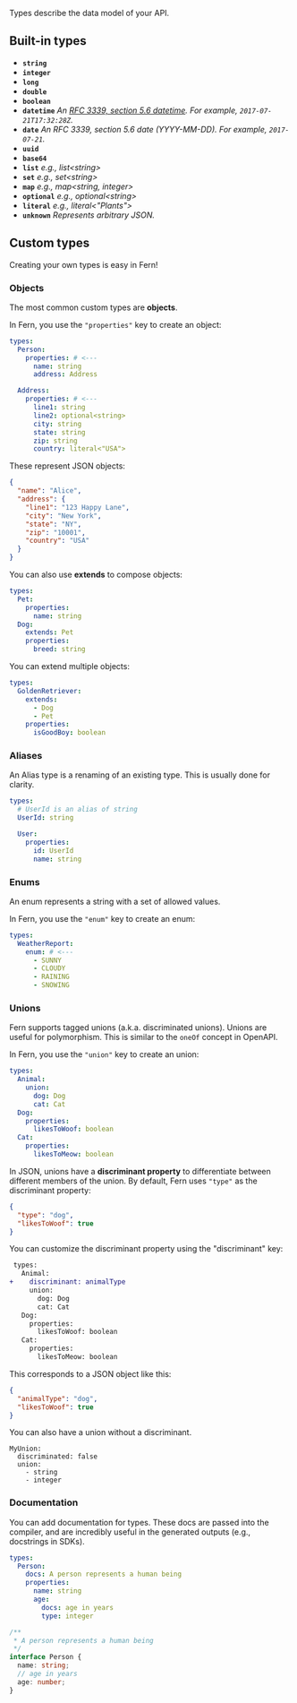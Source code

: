 Types describe the data model of your API.

## Built-in types

- **`string`**
- **`integer`**
- **`long`**
- **`double`**
- **`boolean`**
- **`datetime`** _An [RFC 3339, section 5.6 datetime](https://ijmacd.github.io/rfc3339-iso8601/). For example, `2017-07-21T17:32:28Z`._
- **`date`** _An RFC 3339, section 5.6 date (YYYY-MM-DD). For example, `2017-07-21`._
- **`uuid`**
- **`base64`**
- **`list`** _e.g., list\<string\>_
- **`set`** _e.g., set\<string\>_
- **`map`** _e.g., map\<string, integer\>_
- **`optional`** _e.g., optional\<string\>_
- **`literal`** _e.g., literal\<"Plants"\>_
- **`unknown`** _Represents arbitrary JSON._

## Custom types

Creating your own types is easy in Fern!

### Objects

The most common custom types are **objects**.

In Fern, you use the `"properties"` key to create an object:

```yaml
types:
  Person:
    properties: # <---
      name: string
      address: Address

  Address:
    properties: # <---
      line1: string
      line2: optional<string>
      city: string
      state: string
      zip: string
      country: literal<"USA">
```

These represent JSON objects:

```json
{
  "name": "Alice",
  "address": {
    "line1": "123 Happy Lane",
    "city": "New York",
    "state": "NY",
    "zip": "10001",
    "country": "USA"
  }
}
```

You can also use **extends** to compose objects:

```yaml
types:
  Pet:
    properties:
      name: string
  Dog:
    extends: Pet
    properties:
      breed: string
```

You can extend multiple objects:

```yaml
types:
  GoldenRetriever:
    extends:
      - Dog
      - Pet
    properties:
      isGoodBoy: boolean
```

### Aliases

An Alias type is a renaming of an existing type. This is usually done for clarity.

```yaml
types:
  # UserId is an alias of string
  UserId: string

  User:
    properties:
      id: UserId
      name: string
```

### Enums

An enum represents a string with a set of allowed values.

In Fern, you use the `"enum"` key to create an enum:

```yaml
types:
  WeatherReport:
    enum: # <---
      - SUNNY
      - CLOUDY
      - RAINING
      - SNOWING
```

### Unions

Fern supports tagged unions (a.k.a. discriminated unions). Unions are useful for
polymorphism. This is similar to the `oneOf` concept in OpenAPI.

In Fern, you use the `"union"` key to create an union:

```yaml
types:
  Animal:
    union:
      dog: Dog
      cat: Cat
  Dog:
    properties:
      likesToWoof: boolean
  Cat:
    properties:
      likesToMeow: boolean
```

In JSON, unions have a **discriminant property** to differentiate between
different members of the union. By default, Fern uses `"type"` as the
discriminant property:

```json
{
  "type": "dog",
  "likesToWoof": true
}
```

You can customize the discriminant property using the "discriminant" key:

```diff
 types:
   Animal:
+    discriminant: animalType
     union:
       dog: Dog
       cat: Cat
   Dog:
     properties:
       likesToWoof: boolean
   Cat:
     properties:
       likesToMeow: boolean
```

This corresponds to a JSON object like this:

```json
{
  "animalType": "dog",
  "likesToWoof": true
}
```

You can also have a union without a discriminant.

```
MyUnion:
  discriminated: false
  union:
    - string
    - integer
```

### Documentation

You can add documentation for types. These docs are passed into the compiler,
and are incredibly useful in the generated outputs (e.g., docstrings in SDKs).

```yaml
types:
  Person:
    docs: A person represents a human being
    properties:
      name: string
      age:
        docs: age in years
        type: integer
```

```typescript Generated TypeScript SDK
/**
 * A person represents a human being
 */
interface Person {
  name: string;
  // age in years
  age: number;
}
```
